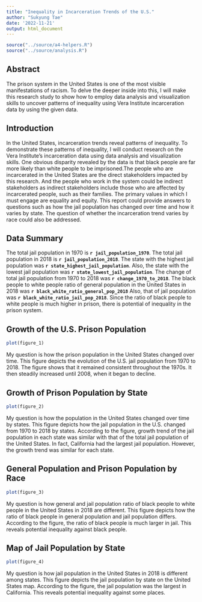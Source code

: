 ```yaml
---
title: "Inequality in Incarceration Trends of the U.S."
author: "Sukyung Tae"
date: '2022-11-21'
output: html_document
---
```


```r
source("../source/a4-helpers.R")
source("../source/analysis.R")
```

## Abstract 
The prison system in the United States is one of the most visible manifestations of racism. To delve the deeper inside into this, I will make this research study to show how to employ data analysis and visualization skills to uncover patterns of inequality using Vera Institute incarceration data by using the given data.

## Introduction 
In the United States, incarceration trends reveal patterns of inequality. To demonstrate these patterns of inequality, I will conduct research on the Vera Institute's incarceration data using data analysis and visualization skills. One obvious disparity revealed by the data is that black people are far more likely than white people to be imprisoned.The people who are incarcerated in the United States are the direct stakeholders impacted by this research. And the people who work in the system could be indirect stakeholders as indirect stakeholders include those who are affected by incarcerated people, such as their families. The primary values in which I must engage are equality and equity. This report could provide answers to questions such as how the jail population has changed over time and how it varies by state. The question of whether the incarceration trend varies by race could also be addressed.

## Data Summary
The total jail population in 1970 is **`r jail_population_1970`**. The total jail population in 2018 is **`r jail_population_2018`**. The state with the highest jail population was **`r state_highest_jail_population`**. Also, the state with the lowest jail population was **`r state_lowest_jail_population`**. The change of total jail population from 1970 to 2018 was **`r change_1970_to_2018`**. The black people to white people ratio of general population in the United States in 2018 was **`r black_white_ratio_general_pop_2018`** Also, that of jail population was **`r black_white_ratio_jail_pop_2018`**. Since the ratio of black people to white people is much higher in prison, there is potential of inequality in the prison system.

## Growth of the U.S. Prison Population

``` r
plot(figure_1)
```
My question is how the prison population in the United States changed over time. This figure depicts the evolution of the U.S. jail population from 1970 to 2018. The figure shows that it remained consistent throughout the 1970s. It then steadily increased until 2008, when it began to decline.

## Growth of Prison Population by State

``` r
plot(figure_2)
```
My question is how the population in the United States changed over time by states. This figure depicts how the jail population in the U.S. changed from 1970 to 2018 by states. According to the figure, growth trend of the jail population in each state was similar with that of the total jail population of the United States. In fact, California had the largest jail population. However, the growth trend was similar for each state.

## General Population and Prison Population by Race

``` r
plot(figure_3)
```
My question is how general and jail population ratio of black people to white people in the United States in 2018 are different. This figure depicts how the ratio of black people in general population and jail population differs. According to the figure, the ratio of black people is much larger in jail. This reveals potential inequality against black people.

## Map of Jail Population by State

``` r
plot(figure_4)
```
My question is how jail population in the United States in 2018 is different among states. This figure depicts the jail population by state on the United States map. According to the figure, the jail population was the largest in California. This reveals potential inequality against some places.